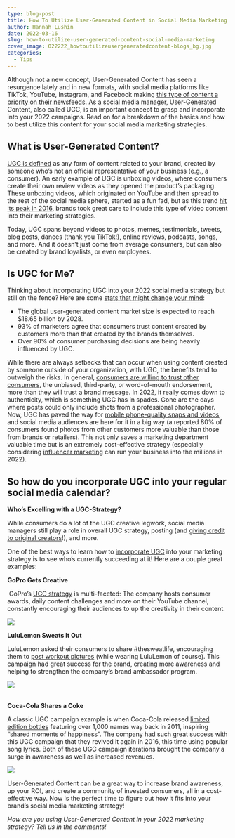 ```yaml
---
type: blog-post
title: How To Utilize User-Generated Content in Social Media Marketing
author: Hannah Lushin
date: 2022-03-16
slug: how-to-utilize-user-generated-content-social-media-marketing
cover_image: 022222_howtoutilizeusergeneratedcontent-blogs_bg.jpg
categories:
  - Tips
---
```

Although not a new concept, User-Generated Content has seen a resurgence lately and in new formats, with social media platforms like TikTok, YouTube, Instagram, and Facebook making [this type of content a priority on their newsfeeds](https://www.datasciencecentral.com/top-social-media-content-moderation-trends-that-will-reign/). As a social media manager, User-Generated Content, also called UGC, is an important concept to grasp and incorporate into your 2022 campaigns. Read on for a breakdown of the basics and how to best utilize this content for your social media marketing strategies. 

## What is User-Generated Content?

[UGC is defined](https://embedsocial.com/blog/user-generated-content/) as any form of content related to your brand, created by someone who’s not an official representative of your business (e.g., a consumer). An early example of UGC is unboxing videos, where consumers create their own review videos as they opened the product’s packaging. These unboxing videos, which originated on YouTube and then spread to the rest of the social media sphere, started as a fun fad, but as this trend [hit its peak in 2016](https://www.wyzowl.com/user-generated-content-video-marketing/), brands took great care to include this type of video content into their marketing strategies. 

Today, UGC spans beyond videos to photos, memes, testimonials, tweets, blog posts, dances (thank you TikTok!), online reviews, podcasts, songs, and more. And it doesn’t just come from average consumers, but can also be created by brand loyalists, or even employees.



## Is UGC for Me?

Thinking about incorporating UGC into your 2022 social media strategy but still on the fence? Here are some [stats that might change your mind](https://switch.com.mt/social-media-trends-2022/): 

* The global user-generated content market size is expected to reach $18.65 billion by 2028.
* 93% of marketers agree that consumers trust content created by customers more than that created by the brands themselves.
* Over 90% of consumer purchasing decisions are being heavily influenced by UGC. 

While there are always setbacks that can occur when using content created by someone outside of your organization, with UGC, the benefits tend to outweigh the risks. In general, [consumers are willing to trust other consumers](https://brandglue.com/blog/this-is-the-type-of-content-social-media-users-trust/), the unbiased, third-party, or word-of-mouth endorsement, more than they will trust a brand message. In 2022, it really comes down to authenticity, which is something UGC has in spades. Gone are the days where posts could only include shots from a professional photographer. Now, UGC has paved the way for [mobile phone-quality snaps and videos](https://www.bkmediagroup.com/blog/item/405-the-benefits-of-user-generated-content-for-brands-in-2022), and social media audiences are here for it in a big way (a reported 80% of consumers found photos from other customers more valuable than those from brands or retailers). This not only saves a marketing department valuable time but is an extremely cost-effective strategy (especially considering [influencer marketing](https://blog.hootsuite.com/influencer-marketing/#How_much_does_influencer_marketing_cost) can run your business into the millions in 2022).

## So how do you incorporate UGC into your regular social media calendar? 

**Who’s Excelling with a UGC-Strategy?**

While consumers do a lot of the UGC creative legwork, social media managers still play a role in overall UGC strategy, posting (and [giving credit to original creators](https://blog.hootsuite.com/user-generated-content-ugc/)!), and more. 

One of the best ways to learn how to [incorporate UGC](https://blog.hootsuite.com/user-generated-content-ugc/) into your marketing strategy is to see who’s currently succeeding at it! Here are a couple great examples:



**GoPro Gets Creative**

 GoPro’s [UGC strategy](https://medium.com/the-new-digital-marketing/6-lessons-from-gopros-ugc-strategy-how-to-create-an-engaging-online-community-like-gopro-8a680e8d032b) is multi-faceted: The company hosts consumer awards, daily content challenges and more on their YouTube channel, constantly encouraging their audiences to up the creativity in their content. 

![](https://lh4.googleusercontent.com/fk31VYMIRQXU7aKsKZ4BHsWxISF5sG5XyMtIzHapr06UMh6hVvWyGqoJFeOMsLgmnH5dCwFNLgZxYadS2-7ok1RFHJDxediM4eJrDSulCMQuA65HEOGvqV-uMYKl1KZYWekZWIsT)



**LuluLemon Sweats It Out**

LuluLemon asked their consumers to share #thesweatlife, encouraging them to [post workout pictures](https://www.brandinglosangeles.com/lululemon-embracing-thesweatlife-success/) (while wearing LuluLemon of course). This campaign had great success for the brand, creating more awareness and helping to strengthen the company’s brand ambassador program. 

![](https://lh3.googleusercontent.com/lSguPr4bfu9I87KbPp-F7GIrmZcv6usD4EFBrt6hwzRMirtchiaQUMYyenTyKyumlDAcdsEk_uheBt_yJoUw7GLgxjlSww7aZ-hOFTpvbCJ5i8bHLZ_oUJv4xJe1AXdCwwCSONSE)

**\
Coca-Cola Shares a Coke**

A classic UGC campaign example is when Coca-Cola released [limited edition bottles](https://www.coca-colacompany.com/au/faqs/what-was-the-share-a-coke-campaign) featuring over 1,000 names way back in 2011, inspiring “shared moments of happiness”. The company had such great success with this UGC campaign that they revived it again in 2016, this time using popular song lyrics. Both of these UGC campaign iterations brought the company a surge in awareness as well as increased revenues.

![](https://lh5.googleusercontent.com/PslrQz-daCC5o9LpXc6F8NstibPCkHNaj-ElUT4VetLtSPPh3Yvap0-jD6qSvhFmKPq9bUdtOTY203NY9H78nN8oDcuRJk0lhhi3-0HjDjlaew9-_a24wjlu2JizftCkzPrj2d1C)



User-Generated Content can be a great way to increase brand awareness, up your ROI, and create a community of invested consumers, all in a cost-effective way. Now is the perfect time to figure out how it fits into your brand’s social media marketing strategy!

*How are you using User-Generated Content in your 2022 marketing strategy? Tell us in the comments!*